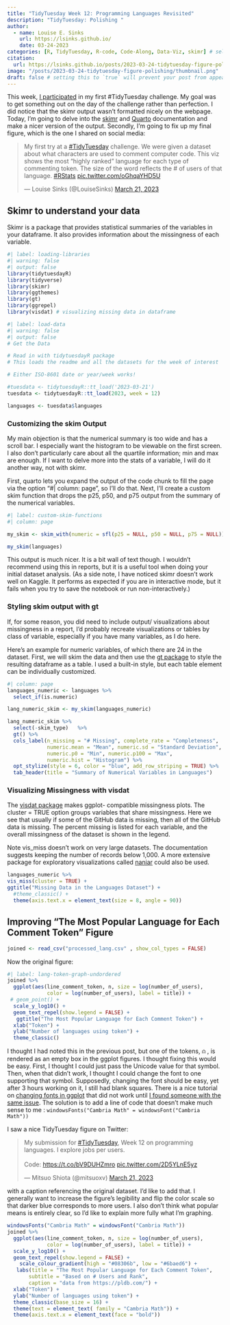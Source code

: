 ```yaml
---
title: "TidyTuesday Week 12: Programming Languages Revisited"
description: "TidyTuesday: Polishing "
author:
  - name: Louise E. Sinks
    url: https://lsinks.github.io/
    date: 03-24-2023
categories: [R, TidyTuesday, R-code, Code-Along, Data-Viz, skimr] # self-defined categories
citation:
  url: https://lsinks.github.io/posts/2023-03-24-tidytuesday-figure-polishing/ 
image: "/posts/2023-03-24-tidytuesday-figure-polishing/thumbnail.png"
draft: false # setting this to `true` will prevent your post from appearing on your listing page until you're ready!
---
```


This week, [I participated](https://lsinks.github.io/posts/2023-03-21-tidytuesday-programming-languages/) in my first #TidyTuesday challenge. My goal was to get something out on the day of the challenge rather than perfection. I did notice that the skimr output wasn't formatted nicely on the webpage. Today, I'm going to delve into the [skimr](https://cran.r-project.org/web/packages/skimr/index.html) and [Quarto](https://quarto.org/docs/output-formats/page-layout.html) documentation and make a nicer version of the output. Secondly, I'm going to fix up my final figure, which is the one I shared on social media:

<blockquote class="twitter-tweet">

<p lang="en" dir="ltr">

My first try at a <a href="https://twitter.com/hashtag/TidyTuesday?src=hash&amp;ref_src=twsrc%5Etfw">#TidyTuesday</a> challenge. We were given a dataset about what characters are used to comment computer code. This viz shows the most "highly ranked" language for each type of commenting token. The size of the word reflects the \# of users of that language. <a href="https://twitter.com/hashtag/RStats?src=hash&amp;ref_src=twsrc%5Etfw">#RStats</a> <a href="https://t.co/oGhqaYHD5U">pic.twitter.com/oGhqaYHD5U</a>

</p>

--- Louise Sinks (@LouiseSinks) <a href="https://twitter.com/LouiseSinks/status/1638281716614811664?ref_src=twsrc%5Etfw">March 21, 2023</a>

</blockquote>

```{=html}
<script async src="https://platform.twitter.com/widgets.js" charset="utf-8"></script>
```
## Skimr to understand your data

Skimr is a package that provides statistical summaries of the variables in your dataframe. It also provides information about the missingness of each variable.

```r
#| label: loading-libraries
#| warning: false
#| output: false
library(tidytuesdayR)
library(tidyverse)
library(skimr)
library(ggthemes)
library(gt)
library(ggrepel)
library(visdat) # visualizing missing data in dataframe
```

```r
#| label: load-data
#| warning: false
#| output: false
# Get the Data

# Read in with tidytuesdayR package 
# This loads the readme and all the datasets for the week of interest

# Either ISO-8601 date or year/week works!

#tuesdata <- tidytuesdayR::tt_load('2023-03-21')
tuesdata <- tidytuesdayR::tt_load(2023, week = 12)

languages <- tuesdata$languages
```

### Customizing the skim Output

My main objection is that the numerical summary is too wide and has a scroll bar. I especially want the histogram to be viewable on the first screen. I also don't particularly care about all the quartile information; min and max are enough. If I want to delve more into the stats of a variable, I will do it another way, not with skimr.

First, quarto lets you expand the output of the code chunk to fill the page via the option "#\| column: page", so I'll do that. Next, I'll create a custom skim function that drops the p25, p50, and p75 output from the summary of the numerical variables.

```r
#| label: custom-skim-functions
#| column: page

my_skim <- skim_with(numeric = sfl(p25 = NULL, p50 = NULL, p75 = NULL)) 

my_skim(languages)
```

This output is much nicer. It is a bit wall of text though. I wouldn't recommend using this in reports, but it is a useful tool when doing your initial dataset analysis. (As a side note, I have noticed skimr doesn't work well on Kaggle. It performs as expected if you are in interactive mode, but it fails when you try to save the notebook or run non-interactively.)

### Styling skim output with gt

If, for some reason, you did need to include output/ visualizations about missingness in a report, I'd probably recreate visualizations or tables by class of variable, especially if you have many variables, as I do here.

Here's an example for numeric variables, of which there are 24 in the dataset. First, we will skim the data and then use the [gt package](https://gt.rstudio.com/) to style the resulting dataframe as a table. I used a built-in style, but each table element can be individually customized.

```r
#| column: page
languages_numeric <- languages %>%
  select_if(is.numeric)

lang_numeric_skim <- my_skim(languages_numeric)

lang_numeric_skim %>%
  select(-skim_type)   %>% 
  gt() %>%
  cols_label(n_missing = "# Missing", complete_rate = "Completeness", 
             numeric.mean = "Mean", numeric.sd = "Standard Deviation",
             numeric.p0 = "Min", numeric.p100 = "Max",
             numeric.hist = "Histogram") %>%
  opt_stylize(style = 6, color = "blue", add_row_striping = TRUE) %>%
  tab_header(title = "Summary of Numerical Variables in Languages") 

```

### Visualizing Missingness with visdat

The [visdat package](https://cran.r-project.org/web/packages/visdat/) makes ggplot- compatible missingness plots. The cluster = TRUE option groups variables that share missingness. Here we see that usually if some of the GitHub data is missing, then all of the GitHub data is missing. The percent missing is listed for each variable, and the overall missingness of the dataset is shown in the legend.

Note vis_miss doesn't work on very large datasets. The documentation suggests keeping the number of records below 1,000. A more extensive package for exploratory visualizations called [naniar](https://naniar.njtierney.com/) could also be used.

```r
languages_numeric %>%
vis_miss(cluster = TRUE) +
ggtitle("Missing Data in the Languages Dataset") +
  #theme_classic() +
  theme(axis.text.x = element_text(size = 8, angle = 90))
```

## Improving "The Most Popular Language for Each Comment Token" Figure

```r
joined <- read_csv("processed_lang.csv" , show_col_types = FALSE)
```

Now the original figure:

```r
#| label: lang-token-graph-undordered
joined %>%
  ggplot(aes(line_comment_token, n, size = log(number_of_users), 
             color = log(number_of_users), label = title)) +
 # geom_point() +
  scale_y_log10() +
  geom_text_repel(show.legend = FALSE) +
   ggtitle("The Most Popular Language for Each Comment Token") +
  xlab("Token") +
  ylab("Number of languages using token") +
  theme_classic()
```

I thought I had noted this in the previous post, but one of the tokens, ⍝ , is rendered as an empty box in the ggplot figures. I thought fixing this would be easy. First, I thought I could just pass the Unicode value for that symbol. Then, when that didn't work, I thought I could change the font to one supporting that symbol. Supposedly, changing the font should be easy, yet after 3 hours working on it, I still had blank squares. There is a nice tutorial on [changing fonts in ggplot](https://statisticaloddsandends.wordpress.com/2021/07/08/using-different-fonts-with-ggplot2/) that did not work until [I found someone with the same issue](https://github.com/GuangchuangYu/meme/issues/1). The solution is to add a line of code that doesn't make much sense to me : `windowsFonts("Cambria Math" = windowsFont("Cambria Math"))`

I saw a nice TidyTuesday figure on Twitter:

<blockquote class="twitter-tweet">

<p lang="en" dir="ltr">

My submission for <a href="https://twitter.com/hashtag/TidyTuesday?src=hash&amp;ref_src=twsrc%5Etfw">#TidyTuesday</a>, Week 12 on programming languages. I explore jobs per users.<br><br>Code: <a href="https://t.co/bV9DUHZmro">https://t.co/bV9DUHZmro</a> <a href="https://t.co/2D5YLnE5yz">pic.twitter.com/2D5YLnE5yz</a>

</p>

--- Mitsuo Shiota (@mitsuoxv) <a href="https://twitter.com/mitsuoxv/status/1637986238962728961?ref_src=twsrc%5Etfw">March 21, 2023</a>

</blockquote>

```{=html}
<script async src="https://platform.twitter.com/widgets.js" charset="utf-8"></script>
```
with a caption referencing the original dataset. I'd like to add that. I generally want to increase the figure's legibility and flip the color scale so that darker blue corresponds to more users. I also don't think what popular means is entirely clear, so I'd like to explain more fully what I'm graphing.

```r
windowsFonts("Cambria Math" = windowsFont("Cambria Math"))
joined %>%
  ggplot(aes(line_comment_token, n, size = log(number_of_users), 
             color = log(number_of_users), label = title)) +
  scale_y_log10() +
  geom_text_repel(show.legend = FALSE) +
    scale_colour_gradient(high = "#08306b", low = "#6baed6") + 
   labs(title = "The Most Popular Language for Each Comment Token",
       subtitle = "Based on # Users and Rank",
       caption = "data from https://pldb.com/") +
  xlab("Token") +
  ylab("Number of languages using token") +
  theme_classic(base_size = 16) +
  theme(text = element_text( family = "Cambria Math")) +
  theme(axis.text.x = element_text(face = "bold")) 

```
